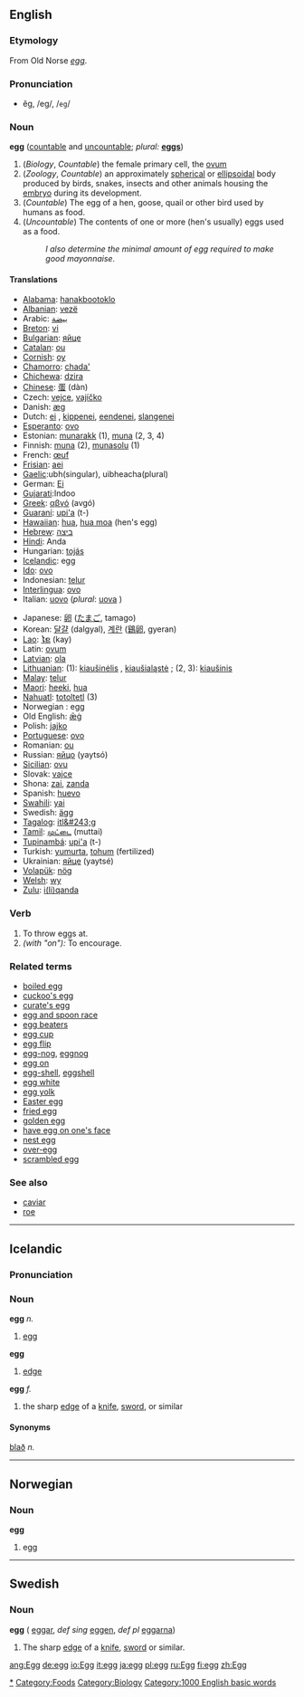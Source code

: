 {{wikipedia}}
==English==

===Etymology===
From Old Norse ''[[egg#Old Norse|egg]]''.

===Pronunciation===
*ĕg, /eg/, /<tt>eg</tt>/

===Noun===
'''egg''' ([[countable]] and [[uncountable]]; ''plural:'' '''[[eggs]]''')

# (''Biology'', ''Countable'') the female primary cell, the [[ovum]]
# (''Zoology'', ''Countable'') an approximately [[spherical]] or [[ellipsoidal]] body produced by birds, snakes, insects and other animals housing the [[embryo]] during its development.
# (''Countable'') The egg of a hen, goose, quail or other bird used by humans as food.
# (''Uncountable'') The contents of one or more (hen's usually) eggs used as a food.
#:''I also determine the minimal amount of egg required to make good mayonnaise''.

====Translations====
{{top}}
*[[Alabama]]: [[hanakbootoklo]]
*[[w:Albanian language|Albanian]]: [[vezë]] {{f}}
*Arabic: [[بيضة]]
*[[w:Breton language|Breton]]: [[vi]] {{m}}
*[[w:Bulgarian language|Bulgarian]]: [[яйце]]
*[[w:Catalan language|Catalan]]: [[ou]] {{m}}
*[[Cornish]]: [[oy]] {{m}}
*[[Chamorro]]: [[chada']]
*[[Chichewa]]: [[dzira]]
*[[w:Chinese language|Chinese]]: [[蛋]] (dàn)
*Czech: [[vejce]], [[vajíčko]] {{n}}
*Danish: [[æg]] {{n}}
*Dutch: [[ei]] {{n}}, [[kippenei]], [[eendenei]], [[slangenei]]
*[[w:Esperanto|Esperanto]]: [[ovo]]
*Estonian: [[munarakk]] (1), [[muna]] (2, 3, 4)
*Finnish: [[muna]] (2), [[munasolu]] (1)
*French: [[œuf]] {{m}}
*[[Frisian]]: [[aei]]
*[[Gaelic]]:ubh(singular), uibheacha(plural)
*German: [[Ei]] {{n}}
*[[Gujarati]]:Indoo
*[[w:Greek language|Greek]]: [[αβγό]] (avgó)
*[[w:Guaraní language|Guaraní]]: [[upi'a]] (t-)
*[[Hawaiian]]: [[hua]], [[hua moa]] (hen's egg)
*[[w:Hebrew language|Hebrew]]: [[ביצה]] {{f}}
*[[Hindi]]: Anda
*Hungarian: [[tojás]]
*[[w:Icelandic language|Icelandic]]: egg
*[[w:Ido|Ido]]: [[ovo]]
*Indonesian: [[telur]]
*[[w:Interlingua|Interlingua]]: [[ovo]]
*Italian: [[uovo]] {{m}} (''plural'': [[uova]] {{f}})
{{mid}}
*Japanese: [[卵]] ([[たまご]], tamago)
*Korean: [[달걀]] (dalgyal), [[계란]] ([[鷄卵]], gyeran)
*[[w:Lao language|Lao]]: [[ໄຂ]] (kay)
*Latin: [[ovum]] {{n}}
*[[w:Latvian language|Latvian]]: [[ola]]
*[[w:Lithuanian language|Lithuanian]]: (1): [[kiaušinėlis]] {{m}}, [[kiaušialąstė]] {{f}}; (2, 3): [[kiaušinis]] {{m}}
*[[w:Malay language|Malay]]: [[telur]]
*[[Maori]]: [[heeki]], [[hua]]
*[[w:Nahuatl langauge|Nahuatl]]: [[totoltetl]] (3)
*Norwegian<!--do not wikify-->: egg {{n}}
*Old English: [[æg|ǣġ]]
*Polish: [[jajko]]
*[[Portuguese]]: [[ovo]] {{m}}
*Romanian: [[ou]] {{n}}
*Russian: [[яйцо]] (yaytsó) {{n}}
*[[Sicilian]]: [[ovu]] {{m}}
*Slovak: [[vajce]] {{n}}
*Shona: [[zai]], [[zanda]]
*Spanish: [[huevo]] {{m}}
*[[w:Swahili language|Swahili]]: [[yai]]
*Swedish: [[ägg]] {{n}}
*[[w:Tagalog language|Tagalog]]: [[itl&#243;g]]
*[[Tamil]]: [[முட்டை]] (muttai)
*[[w:Tupinambá|Tupinambá]]: [[upi'a]] (t-)
*Turkish: [[yumurta]], [[tohum]] (fertilized)
*Ukrainian: [[яйце]] (yaytsé) {{n}}
*[[w:Volapük|Volapük]]: [[nög]]
*[[w:Welsh language|Welsh]]: [[wy]]
*[[w:Zulu language|Zulu]]: [[i(li)qanda]]
{{bottom}}

===Verb===
{{en-infl-reg-consonant|egg||}}

# To throw eggs at.
# ''(with "on"):'' To encourage.

===Related terms===
*[[boiled egg]]
*[[cuckoo's egg]]
*[[curate's egg]]
*[[egg and spoon race]]
*[[egg beaters]]
*[[egg cup]]
*[[egg flip]]
*[[egg-nog]], [[eggnog]]
*[[egg on]]
*[[egg-shell]], [[eggshell]]
*[[egg white]]
*[[egg yolk]]
*[[Easter egg]]
*[[fried egg]]
*[[golden egg]]
*[[have egg on one's face]]
*[[nest egg]]
*[[over-egg]]
*[[scrambled egg]]

===See also===
*[[caviar]]
*[[roe]]
[[Category:Eggs|*]]
[[Category:Foods]]
[[Category:Biology]]
----

==Icelandic==
===Pronunciation===
{{IPA|[ˈɛɡ̊ː]}}

===Noun===
'''egg''' ''n.''

# [[#English|egg]]

'''egg''' {{f}}

# [[edge]]

{{is-decl-noun|egg|egg|eggi|eggs
|eggið|eggið|egginu|eggsins
|egg|egg|eggjum|eggja
|eggin|eggin|eggjunum|eggjanna}}

'''egg''' ''f.''

# the sharp [[edge]] of a [[knife]], [[sword]], or similar

{{is-decl-noun|egg|egg|egg|eggjar
|eggin|eggina|egginni|eggjarinnar
|eggjar|eggjar|eggjum|eggja
|eggjarnar|eggjarnar|eggjunum|eggjanna}}

====Synonyms====
[[blað]] ''n.''

----

==Norwegian==
===Noun===
'''egg'''

# egg

----

==Swedish==
===Noun===
'''egg''' {{c}} ({{p}} [[eggar]], ''def sing'' [[eggen]], ''def pl'' [[eggarna]])

# The sharp [[edge]] of a [[knife]], [[sword]] or similar.

[[Category:1000 English basic words]]

[[ang:Egg]]
[[de:egg]]
[[io:Egg]]
[[it:egg]]
[[ja:egg]]
[[pl:egg]]
[[ru:Egg]]
[[fi:egg]]
[[zh:Egg]]